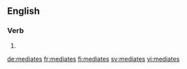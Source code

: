 ==English==

===Verb===
{{head|en}}

# {{en-third-person singular of|mediate}}

[[de:mediates]]
[[fr:mediates]]
[[fi:mediates]]
[[sv:mediates]]
[[vi:mediates]]